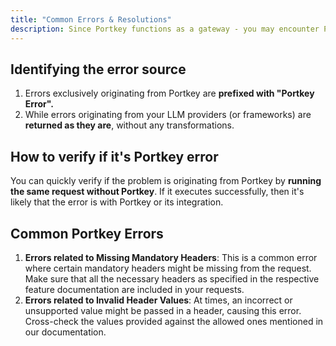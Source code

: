 ```yaml
---
title: "Common Errors & Resolutions"
description: Since Portkey functions as a gateway - you may encounter Portkey-related, as well as non-Portkey related errors while using our services.
---
```




## Identifying the error source

1. Errors exclusively originating from Portkey are **prefixed with "Portkey Error".**
2. While errors originating from your LLM providers (or frameworks) are **returned as they are**, without any transformations.

## How to verify if it's Portkey error

You can quickly verify if the problem is originating from Portkey by **running the same request without Portkey**. If it executes successfully, then it's likely that the error is with Portkey or its integration.

## Common Portkey Errors

1. **Errors related to Missing Mandatory Headers**: This is a common error where certain mandatory headers might be missing from the request. Make sure that all the necessary headers as specified in the respective feature documentation are included in your requests.
2. **Errors related to Invalid Header Values**: At times, an incorrect or unsupported value might be passed in a header, causing this error. Cross-check the values provided against the allowed ones mentioned in our documentation.
